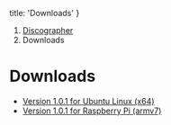   title: 'Downloads'
}

<nav aria-label="breadcrumb">
  <ol className='breadcrumb'>
    <li className="breadcrumb-item"><a href='/disco'>Discographer</a></li>
    <li className="breadcrumb-item active">Downloads</li>
  </ol>
</nav>

# Downloads

- [Version 1.0.1 for Ubuntu Linux (x64)](/disco-binaries/disco-1.0.1-x64.zip)
- [Version 1.0.1 for Raspberry Pi (armv7)](/disco-binaries/disco-1.0.1-armv7.zip)
